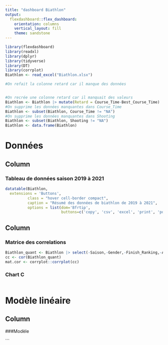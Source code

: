```yaml
---
title: "dashboard Biathlon"
output: 
  flexdashboard::flex_dashboard:
    orientation: columns
    vertical_layout: fill
    theme: sandstone
---
```


```r
library(flexdashboard)
library(readxl)
library(dplyr)
library(tidyverse)
library(DT)
library(corrplot)
Biathlon <- read_excel("Biathlon.xlsx")
```

```r
#On refait la colonne retard car il manque des données


#On recrée une colonne retard car il manquait des valeurs
Biathlon <- Biathlon |> mutate(Retard = Course_Time-Best_Course_Time)
#On supprime les données manquantes dans Course_Time
Biathlon <- subset(Biathlon, Course_Time != "NA")
#On supprime les données manquantes dans Shooting 
Biathlon <- subset(Biathlon, Shooting != "NA")
Biathlon <- data.frame(Biathlon)
```
Données
====================================================



Column {data-width=650}
-----------------------------------------------------------------------

### Tableau de données saison 2019 à 2021

```r
datatable(Biathlon,
  extensions = 'Buttons',
          class = "hover cell-border compact",
          caption = "Résumé des données de biathlon de 2019 à 2021",
          options = list(dom='Bfrtip',
                         buttons=c('copy', 'csv', 'excel', 'print', 'pdf')))

```

Column {data-width=350}
-----------------------------------------------------------------------

### Matrice des correlations

```r
Biathlon_quant <- Biathlon |> select(-Saison,-Gender,-Finish_Ranking,-Athlete,-nationalité,-Date,-Races,-Location,-Type)
cc <- cor(Biathlon_quant)
mat.cor <- corrplot::corrplot(cc)
```

### Chart C

```r

```

Modèle linéaire
============================================

Column{data-width=500}
----------------------------------------------------
###Modèle

```


